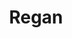---
title: Regan
description: The Life of President Ronald Reagan, from his youth, through his terms in office.
rating: PG
genre:
  - Drama
  - Biography
length: 140m
cast:
  - Dennis Quaid
  - Penelope Ann Miller
  - Jon Voight
showtimes:
  - Nov 29th
  - Nov 30th
  - Dec 1st - 2pm Matinee
poster: ./images/Reagan_poster.jpg
trailer: https://www.youtube.com/watch?v=njLPMG8qZ5M
socialImage: ./images/Reagan_poster.jpg
reelAlternative: false
---